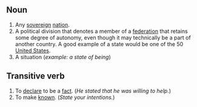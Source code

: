 ==Noun==

#Any [[sovereign]] [[nation]].
#A political division that denotes a member of a [[federation]] that retains some degree of autonomy, even though it may technically be a part of another country.  A good example of a state would be one of the 50 [[United States]].
#A situation (''example: a state of being'')


==Transitive verb==

#To [[declare]] to be a [[fact]].  (''He stated that he was willing to help.'')
#To make [[known]].  (''State your intentions.'')